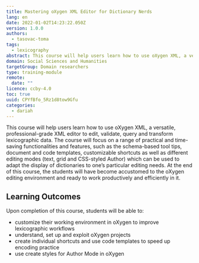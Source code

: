 ```yaml
---
title: Mastering oXygen XML Editor for Dictionary Nerds
lang: en
date: 2022-01-02T14:23:22.050Z
version: 1.0.0
authors:
  - tasovac-toma
tags:
  - lexicography
abstract: This course will help users learn how to use oXygen XML, a versatile, professional-grade XML editor to edit, validate, query and transform lexicographic data.
domain: Social Sciences and Humanities
targetGroup: Domain researchers
type: training-module
remote:
  date: ""
licence: ccby-4.0
toc: true
uuid: CPYfBfo_5Rz1d8tow9Gfu
categories:
  - dariah
---
```


This course will help users learn how to use oXygen XML, a versatile, professional-grade XML editor to edit, validate, query and transform lexicographic data. The course will focus on a range of practical and time-saving functionalities and features, such as the schema-based tool tips, document and code templates, customizable shortcuts as well as different editing modes (text, grid and CSS-styled Author) which can be used to adapt the display of dictionaries to one’s particular editing needs. At the end of this course, the students will have become accustomed to the oXygen editing environment and ready to work productively and efficiently in it.

## Learning Outcomes

Upon completion of this course, students will be able to:

- customize their working environment in oXygen to improve lexicographic workflows
- understand, set up and exploit oXygen projects
- create individual shortcuts and use code templates to speed up encoding practice
- use create styles for Author Mode in oXygen
